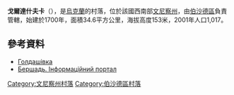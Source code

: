 {{coord|48|13|25|N|29|42|38|E|scale:30000|display=title}}

'''戈爾達什夫卡'''（{{lang-uk|Голдашівка}}），是[[烏克蘭|烏克蘭]]的村落，位於該國西南部[[文尼察州|文尼察州]]，由[[伯沙德區|伯沙德區]]負責管轄，始建於1700年，面積34.6平方公里，海拔高度153米，2001年人口1,017。

==參考資料==
*[http://w1.c1.rada.gov.ua/pls/z7503/A005?rdat1=01.04.2014&rf7571=1459 Голдашівка]
* [http://www.bershad.ua/a/holdashivka.html Бершадь. Інформаційний портал] {{Wayback|url=http://www.bershad.ua/a/holdashivka.html |date=20201127142811 }}

[[Category:文尼察州村落|Category:文尼察州村落]]
[[Category:伯沙德區村落|Category:伯沙德區村落]]


{{Vinnytsia-geo-stub}}